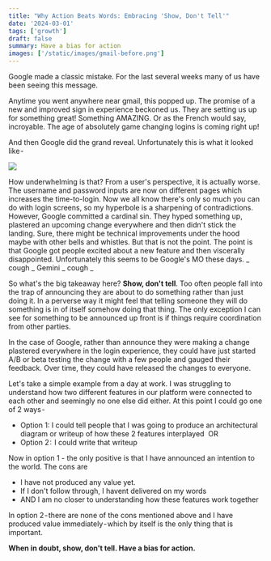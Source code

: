 ```yaml
---
title: "Why Action Beats Words: Embracing 'Show, Don't Tell'"
date: '2024-03-01'
tags: ['growth']
draft: false
summary: Have a bias for action
images: ['/static/images/gmail-before.png']
---
```


Google made a classic mistake. For the last several weeks many of us have been seeing this message.

Anytime you went anywhere near gmail, this popped up. The promise of a new and improved sign in experience beckoned us. They are setting us up for something great! Something AMAZING. Or as the French would say, incroyable. The age of absolutely game changing logins is coming right up!

And then Google did the grand reveal. Unfortunately this is what it looked like -

![](/static/images/gmail-after.png)

How underwhelming is that? From a user's perspective, it is actually worse. The username and password inputs are now on different pages which increases the time-to-login. Now we all know there's only so much you can do with login screens, so my hyperbole is a sharpening of contradictions. However, Google committed a cardinal sin. They hyped something up, plastered an upcoming change everywhere and then didn't stick the landing. Sure, there might be technical improvements under the hood maybe with other bells and whistles. But that is not the point. The point is that Google got people excited about a new feature and then viscerally disappointed. Unfortunately this seems to be Google's MO these days. _ cough _ Gemini _ cough _

So what's the big takeaway here? **Show, don't tell**. Too often people fall into the trap of announcing they are about to do something rather than just doing it. In a perverse way it might feel that telling someone they will do something is in of itself somehow doing that thing. The only exception I can see for something to be announced up front is if things require coordination from other parties.

In the case of Google, rather than announce they were making a change plastered everywhere in the login experience, they could have just started A/B or beta testing the change with a few people and gauged their feedback. Over time, they could have released the changes to everyone.

Let's take a simple example from a day at work. I was struggling to understand how two different features in our platform were connected to each other and seemingly no one else did either. At this point I could go one of 2 ways -

- Option 1: I could tell people that I was going to produce an architectural diagram or writeup of how these 2 features interplayed 
  OR
- Option 2 :  I could write that writeup

Now in option 1 - the only positive is that I have announced an intention to the world. The cons are

- I have not produced any value yet.
- If I don't follow through, I havent delivered on my words
- AND I am no closer to understanding how these features work together

In option 2 - there are none of the cons mentioned above and I have produced value immediately - which by itself is the only thing that is important.

**When in doubt, show, don't tell. Have a bias for action.**
